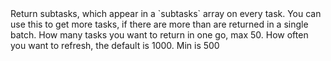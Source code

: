 <ResponseField name="options" type="Object">
  <Expandable title="properties">
    <ResponseField name="subtasks" type="boolean" default={false}>
      Return subtasks, which appear in a `subtasks` array on every task.
    </ResponseField>
    <ResponseField name="cursor" type="string">
      You can use this to get more tasks, if there are more than are returned in
      a single batch.
    </ResponseField>
    <ResponseField name="take" type="number" default={20}>
      How many tasks you want to return in one go, max 50.
    </ResponseField>
    <ResponseField name="refreshIntervalMs" type="number" default={1000}>
      How often you want to refresh, the default is 1000. Min is 500
    </ResponseField>
  </Expandable>
</ResponseField>

